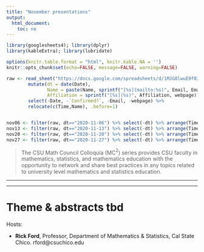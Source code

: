 ```yaml
---
title: "November presentations"
output:
  html_document:
    toc: no
---
```


```r
library(googlesheets4); library(dplyr)
library(kableExtra); library(lubridate)

options(knitr.table.format = "html", knitr.kable.NA = '') 
knitr::opts_chunk$set(echo=FALSE, message=FALSE, warning=FALSE) 

raw <- read_sheet("https://docs.google.com/spreadsheets/d/1MJG0lwuE9f03LXEtaH53j-uJGHwAsAO1ckP_jDAm0gY/edit#gid=1389752095") %>%
        mutate(dt = date(Date), 
               Name = paste(Name, sprintf("[%s](mailto:%s)", Email, Email)), 
               Affiliation = sprintf("[%s](%s)", Affiliation, webpage)) %>% 
        select(-Date, -`Confirmed?`, -Email, -webpage) %>%
        relocate(c(Time,Name), .before=1)


nov06 <- filter(raw, dt=="2020-11-06") %>% select(-dt) %>% arrange(Time)
nov13 <- filter(raw, dt=="2020-11-13") %>% select(-dt) %>% arrange(Time)
nov20 <- filter(raw, dt=="2020-11-20") %>% select(-dt) %>% arrange(Time)
nov27 <- filter(raw, dt=="2020-11-27") %>% select(-dt) %>% arrange(Time)

```

> The CSU Math Council Colloquia (MC$^2$) series provides CSU faculty in mathematics, statistics, and mathematics education with the opportunity to network and share best practices in any topics related to university level mathematics and statistics education.

----


----

# Theme & abstracts tbd

Hosts: 

* **Rick Ford**, Professor, Department of Mathematics & Statistics, Cal State Chico. rford@csuchico.edu




